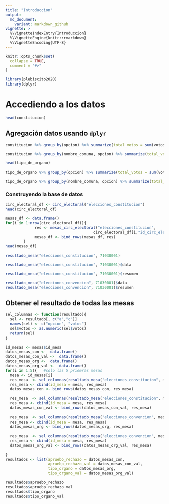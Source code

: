 ```yaml
---
title: "Introduccion"
output:
  md_document:
    variant: markdown_github
vignette: >
  %\VignetteIndexEntry{Introduccion}
  %\VignetteEngine{knitr::rmarkdown}
  %\VignetteEncoding{UTF-8}
---
```


```r
knitr::opts_chunk$set(
  collapse = TRUE,
  comment = "#>"
)
```

```r
library(plebiscito2020)
library(dplyr)
```

# Accediendo a los datos

```r
head(constitucion)
```

## Agregación datos usando `dplyr`
```r
constitucion %>% group_by(opcion) %>% summarize(total_votos = sum(votos, na.rm = TRUE))
```

```r
constitucion %>% group_by(nombre_comuna, opcion) %>% summarize(total_votos = sum(votos, na.rm = TRUE))
```

```r
head(tipo_de_organo)
```


```r
tipo_de_organo %>% group_by(opcion) %>% summarize(total_votos = sum(votos, na.rm = TRUE))
```

```r
tipo_de_organo %>% group_by(nombre_comuna, opcion) %>% summarize(total_votos = sum(votos, na.rm = TRUE))
```

### Construyendo la base de datos 

```r
circ_electoral_df <- circ_electoral("elecciones_constitucion")
head(circ_electoral_df)
```


```r
mesas_df <- data.frame()
for(i in 1:nrow(circ_electoral_df)){ 
             res <- mesas_circ_electoral("elecciones_constitucion",
                                       circ_electoral_df[i,"id_circ_electoral"])
             mesas_df <- bind_rows(mesas_df, res)
        }
head(mesas_df)
```

```r
resultado_mesa("elecciones_constitucion", 71030001)
```


```r
resultado_mesa("elecciones_constitucion", 71030001)$data
```

```r
resultado_mesa("elecciones_constitucion", 71030001)$resumen
```

```r
resultado_mesa("elecciones_convencion", 71030001)$data
resultado_mesa("elecciones_convencion", 71030001)$resumen
```


## Obtener el resultado de todas las mesas

```r
sel_columnas <- function(resultado){
  sel <- resultado[, c("a","c")]
  names(sel) <- c("opcion", "votos")
  sel$votos <- as.numeric(sel$votos)
  return(sel)
}
```

```r
id_mesas <- mesas$id_mesa
datos_mesas_con <-  data.frame()
datos_mesas_con_val <-  data.frame()
datos_mesas_org <-  data.frame()
datos_mesas_org_val <-  data.frame()
for(i in 1:5){   #solo las 5 priemras mesas
  mesa <- id_mesas[i]
  res_mesa  <- sel_columnas(resultado_mesa("elecciones_constitucion", mesa)$data)
  res_mesa <- cbind(id_mesa = mesa, res_mesa)
  datos_mesas_con <- bind_rows(datos_mesas_con, res_mesa)
  
  res_mesa  <- sel_columnas(resultado_mesa("elecciones_constitucion", mesa)$resumen)
  res_mesa <- cbind(id_mesa = mesa, res_mesa)
  datos_mesas_con_val <- bind_rows(datos_mesas_con_val, res_mesa)
  
  res_mesa  <- sel_columnas(resultado_mesa("elecciones_convencion", mesa)$data)
  res_mesa <- cbind(id_mesa = mesa, res_mesa)
  datos_mesas_org <- bind_rows(datos_mesas_org, res_mesa)
  
  res_mesa  <- sel_columnas(resultado_mesa("elecciones_convencion", mesa)$resumen)
  res_mesa <- cbind(id_mesa = mesa, res_mesa)
  datos_mesas_org_val <- bind_rows(datos_mesas_org_val, res_mesa)
  
}      
resultados <- list(apruebo_rechazo = datos_mesas_con,
                   apruebp_rechazo_val = datos_mesas_con_val,
                   tipo_organo = datos_mesas_org, 
                   tipo_organo_val = datos_mesas_org_val)

resultados$apruebo_rechazo
resultados$apruebp_rechazo_val
resultados$tipo_organo
resultados$tipo_organo_val

```

